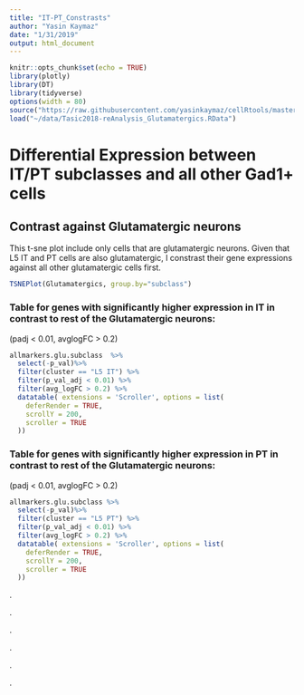 ```yaml
---
title: "IT-PT_Constrasts"
author: "Yasin Kaymaz"
date: "1/31/2019"
output: html_document
---
```


```r
knitr::opts_chunk$set(echo = TRUE)
library(plotly)
library(DT)
library(tidyverse)
options(width = 80)
source("https://raw.githubusercontent.com/yasinkaymaz/cellRtools/master/main/functions.R")
load("~/data/Tasic2018-reAnalysis_Glutamatergics.RData")
```

# Differential Expression between IT/PT subclasses and all other Gad1+ cells

## Contrast against Glutamatergic neurons

This t-sne plot include only cells that are glutamatergic neurons. Given that L5 IT and PT cells are also glutamatergic, I constrast their gene expressions against all other glutamatergic cells first.

```r
TSNEPlot(Glutamatergics, group.by="subclass")
```



### Table for **genes with significantly higher expression in IT in contrast to rest of the Glutamatergic neurons**:

(padj < 0.01, avglogFC > 0.2)

```r
allmarkers.glu.subclass  %>% 
  select(-p_val)%>% 
  filter(cluster == "L5 IT") %>% 
  filter(p_val_adj < 0.01) %>%
  filter(avg_logFC > 0.2) %>%
  datatable( extensions = 'Scroller', options = list(
    deferRender = TRUE,
    scrollY = 200,
    scroller = TRUE
  ))
```


### Table for **genes with significantly higher expression in PT in contrast to rest of the Glutamatergic neurons**:

(padj < 0.01, avglogFC > 0.2)

```r
allmarkers.glu.subclass %>% 
  select(-p_val)%>% 
  filter(cluster == "L5 PT") %>% 
  filter(p_val_adj < 0.01) %>%
  filter(avg_logFC > 0.2) %>%
  datatable( extensions = 'Scroller', options = list(
    deferRender = TRUE,
    scrollY = 200,
    scroller = TRUE
  ))
```






.

.

.

.

.

.


